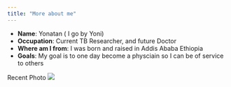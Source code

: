```yaml
---
title: "More about me"
---
```


- __Name__: Yonatan ( I go by Yoni)
- __Occupation__: Current TB Researcher, and future Doctor
- __Where am I from__: I was born and raised in Addis Ababa Ethiopia
- __Goals__: My goal is to one day become a physciain so I can be of service to others

Recent Photo
![](MountainPic.jpg)
